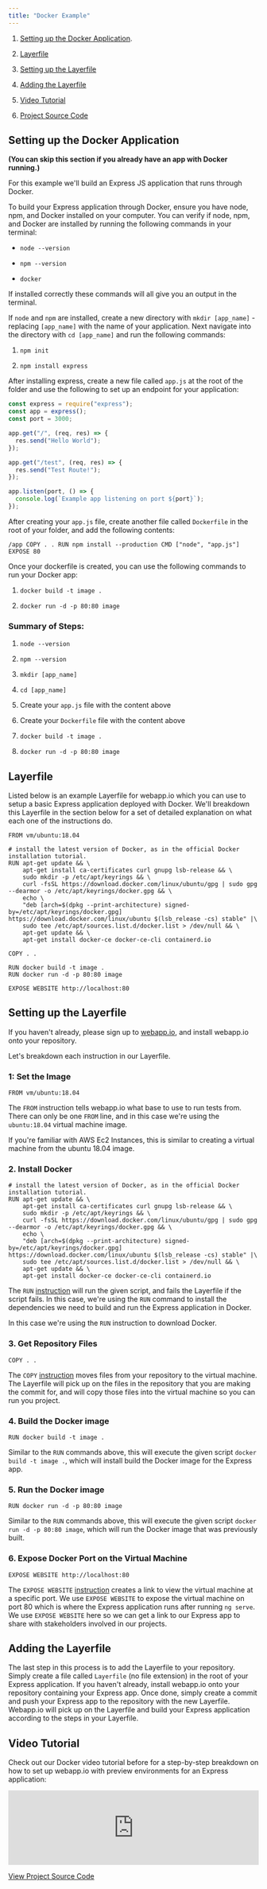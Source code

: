 ```yaml
---
title: "Docker Example"
---
```


1. [Setting up the Docker Application](./docker#setting-up-the-docker-application).

2. [Layerfile](./docker#layerfile)

3. [Setting up the Layerfile](./docker#setting-up-the-layerfile)

4. [Adding the Layerfile](./docker#adding-the-layerfile)

5. [Video Tutorial](./docker#video-tutorial)

6. [Project Source Code](https://github.com/joshuadsouza/webappio-docs-examples/tree/master/webappio-docker-example)

## Setting up the Docker Application

**(You can skip this section if you already have an app with Docker running.)**

For this example we'll build an Express JS application that runs through Docker.

To build your Express application through Docker, ensure you have node, npm, and
Docker installed on your computer. You can verify if node, npm, and Docker are
installed by running the following commands in your terminal:

- `node --version`

- `npm --version`

- `docker`

If installed correctly these commands will all give you an output in the
terminal.

If `node` and `npm` are installed, create a new directory with
`mkdir [app_name]` - replacing `[app_name]` with the name of your application.
Next navigate into the directory with `cd [app_name]` and run the following
commands:

1.  `npm init`

2.  `npm install express`

After installing express, create a new file called `app.js` at the root of the
folder and use the following to set up an endpoint for your application:

```javascript app.js
const express = require("express");
const app = express();
const port = 3000;

app.get("/", (req, res) => {
  res.send("Hello World");
});

app.get("/test", (req, res) => {
  res.send("Test Route!");
});

app.listen(port, () => {
  console.log(`Example app listening on port ${port}`);
});
```

After creating your `app.js` file, create another file called `Dockerfile` in
the root of your folder, and add the following contents:

```docker Dockerfile FROM node:12-alpine RUN apk add --no-cache python2 g++ make WORKDIR
/app COPY . . RUN npm install --production CMD ["node", "app.js"] EXPOSE 80
```


Once your dockerfile is created, you can use the following commands to run your Docker
app:

 1. `docker build -t image .`

 2. `docker run -d -p 80:80 image`

### Summary of Steps:

 1. `node --version`


 2. `npm --version`

 3. `mkdir [app_name]`

 4. `cd [app_name]`

 5. Create your `app.js` file with the content above

 6. Create your `Dockerfile` file with the content above

 7. `docker build -t image .`

 8. `docker run -d -p 80:80 image`

## Layerfile

Listed below is an example Layerfile for webapp.io which you can use to setup a
basic Express application deployed with Docker. We'll breakdown this Layerfile
in the section below for a set of detailed explanation on what each one of the
instructions do.

```docker Layerfile
FROM vm/ubuntu:18.04

# install the latest version of Docker, as in the official Docker installation tutorial.
RUN apt-get update && \
    apt-get install ca-certificates curl gnupg lsb-release && \
    sudo mkdir -p /etc/apt/keyrings && \
    curl -fsSL https://download.docker.com/linux/ubuntu/gpg | sudo gpg --dearmor -o /etc/apt/keyrings/docker.gpg && \
    echo \
    "deb [arch=$(dpkg --print-architecture) signed-by=/etc/apt/keyrings/docker.gpg] https://download.docker.com/linux/ubuntu $(lsb_release -cs) stable" |\
    sudo tee /etc/apt/sources.list.d/docker.list > /dev/null && \
    apt-get update && \
    apt-get install docker-ce docker-ce-cli containerd.io

COPY . .

RUN docker build -t image .
RUN docker run -d -p 80:80 image

EXPOSE WEBSITE http://localhost:80
```

## Setting up the Layerfile

If you haven't already, please sign up to [webapp.io](/sign-up), and install
webapp.io onto your repository.

Let's breakdown each instruction in our Layerfile.

### 1: Set the Image

`FROM vm/ubuntu:18.04`

The `FROM` instruction tells webapp.io what base to use to run tests from. There can only
be one `FROM` line, and in this case we're using the `ubuntu:18.04` virtual
machine image.

If you're familiar with AWS Ec2 Instances, this is similar to creating a virtual
machine from the ubuntu 18.04 image.

### 2. Install Docker

```Layerfile
# install the latest version of Docker, as in the official Docker installation tutorial.
RUN apt-get update && \
    apt-get install ca-certificates curl gnupg lsb-release && \
    sudo mkdir -p /etc/apt/keyrings && \
    curl -fsSL https://download.docker.com/linux/ubuntu/gpg | sudo gpg --dearmor -o /etc/apt/keyrings/docker.gpg && \
    echo \
    "deb [arch=$(dpkg --print-architecture) signed-by=/etc/apt/keyrings/docker.gpg] https://download.docker.com/linux/ubuntu $(lsb_release -cs) stable" |\
    sudo tee /etc/apt/sources.list.d/docker.list > /dev/null && \
    apt-get update && \
    apt-get install docker-ce docker-ce-cli containerd.io
```

The `RUN` [instruction](../layerfile-reference/run) will run the given script,
and fails the Layerfile if the script fails. In this case, we're using the `RUN`
command to install the dependencies we need to build and run the Express
application in Docker.

In this case we're using the `RUN` instruction to download Docker.

### 3. Get Repository Files

`COPY . .`

The `COPY` [instruction](../layerfile-reference/copy) moves files from your
repository to the virtual machine. The Layerfile will pick up on the files in
the repository that you are making the commit for, and will copy those files
into the virtual machine so you can run you project.

### 4. Build the Docker image

`RUN docker build -t image .`

Similar to the `RUN` commands above, this will execute the given script
`docker build -t image .`, which will install build the Docker image for the
Express app.

### 5. Run the Docker image

`RUN docker run -d -p 80:80 image`

Similar to the `RUN` commands above, this will execute the given script
`docker run -d -p 80:80 image`, which will run the Docker image that was
previously built.

### 6. Expose Docker Port on the Virtual Machine

`EXPOSE WEBSITE http://localhost:80`

The `EXPOSE WEBSITE` [instruction](../layerfile-reference/expose-website)
creates a link to view the virtual machine at a specific port. We use
`EXPOSE WEBSITE` to expose the virtual machine on port 80 which is where the
Express application runs after running `ng serve`. We use `EXPOSE WEBSITE` here
so we can get a link to our Express app to share with stakeholders involved in
our projects.

## Adding the Layerfile

The last step in this process is to add the Layerfile to your repository. Simply
create a file called `Layerfile` (no file extension) in the root of your Express
application. If you haven't already, install webapp.io onto your repository
containing your Express app. Once done, simply create a commit and push your
Express app to the repository with the new Layerfile. Webapp.io will pick up on
the Layerfile and build your Express application according to the steps in your
Layerfile.

## Video Tutorial

Check out our Docker video tutorial before for a step-by-step breakdown on how
to set up webapp.io with preview environments for an Express application:

<iframe
  width="100%"
  src="https://www.youtube.com/embed/jCLm9iArXDI"
  title="YouTube video player"
  frameborder="0"
  allow="accelerometer; autoplay; clipboard-write; encrypted-media; gyroscope; picture-in-picture"
  allowfullscreen
></iframe>

[View Project Source Code](https://github.com/joshuadsouza/webappio-docs-examples/tree/master/webappio-docker-example)
